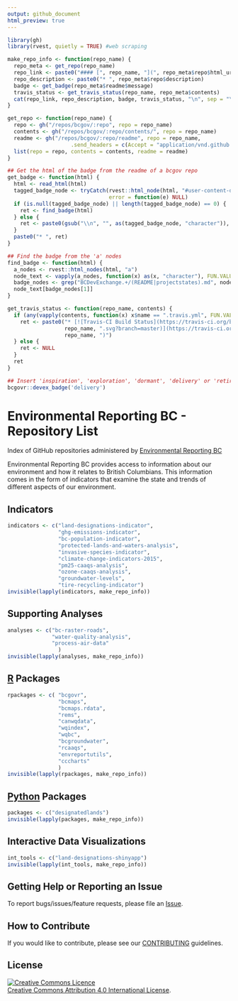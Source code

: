 ```yaml
---
output: github_document
html_preview: true
---
```


<!-- README.md is generated from README.Rmd. Please edit that file and re-knit-->

```r
library(gh)
library(rvest, quietly = TRUE) #web scraping

make_repo_info <- function(repo_name) {
  repo_meta <- get_repo(repo_name)
  repo_link <- paste0("#### [", repo_name, "](", repo_meta$repo$html_url, ")")
  repo_description <- paste0("* ", repo_meta$repo$description)
  badge <- get_badge(repo_meta$readme$message)
  travis_status <- get_travis_status(repo_name, repo_meta$contents)
  cat(repo_link, repo_description, badge, travis_status, "\n", sep = "\n")
}

get_repo <- function(repo_name) {
  repo <- gh("/repos/bcgov/:repo", repo = repo_name)
  contents <- gh("/repos/bcgov/:repo/contents/", repo = repo_name)
  readme <- gh("/repos/bcgov/:repo/readme", repo = repo_name,
                    .send_headers = c(Accept = "application/vnd.github.VERSION.html"))
  list(repo = repo, contents = contents, readme = readme)           
}

## Get the html of the badge from the readme of a bcgov repo
get_badge <- function(html) {
  html <- read_html(html)
  tagged_badge_node <- tryCatch(rvest::html_node(html, "#user-content-devex-badge"), 
                                error = function(e) NULL)
  if (is.null(tagged_badge_node) || length(tagged_badge_node) == 0) {
    ret <- find_badge(html)
  } else {
    ret <- paste0(gsub("\\n", "", as(tagged_badge_node, "character")), collapse = "")
  }
  paste0("* ", ret)
}

## Find the badge from the 'a' nodes
find_badge <- function(html) {
  a_nodes <- rvest::html_nodes(html, "a")
  node_text <- vapply(a_nodes, function(x) as(x, "character"), FUN.VALUE = character(1))
  badge_nodes <- grep("BCDevExchange.+/(README|projectstates).md", node_text)
  node_text[badge_nodes[1]]
}

get_travis_status <- function(repo_name, contents) {
  if (any(vapply(contents, function(x) x$name == ".travis.yml", FUN.VALUE = logical(1)))) {
    ret <- paste0("* [![Travis-CI Build Status](https://travis-ci.org/bcgov/", 
                  repo_name, ".svg?branch=master)](https://travis-ci.org/bcgov/",
                  repo_name, ")")
  } else {
    ret <- NULL
  }
  ret
}

```

```r
## Insert 'inspiration', 'exploration', 'dormant', 'delivery' or 'retired'
bcgovr::devex_badge('delivery')
```


# Environmental Reporting BC - Repository List
Index of GitHub repositories administered by [Environmental Reporting BC](http://www2.gov.bc.ca/gov/content?id=FF80E0B985F245CEA62808414D78C41B)

Environmental Reporting BC provides access to information about our environment and how it relates to British Columbians. This information comes in the form of indicators that examine the state and trends of different aspects of our environment.


## Indicators

```r
indicators <- c("land-designations-indicator",
                "ghg-emissions-indicator", 
                "bc-population-indicator",
                "protected-lands-and-waters-analysis",
                "invasive-species-indicator",
                "climate-change-indicators-2015",
                "pm25-caaqs-analysis",
                "ozone-caaqs-analysis",
                "groundwater-levels",
                "tire-recycling-indicator")
invisible(lapply(indicators, make_repo_info))
```

## Supporting Analyses

```r
analyses <- c("bc-raster-roads",
              "water-quality-analysis",
              "process-air-data"
                )
invisible(lapply(analyses, make_repo_info))
```

## [R](http://www.r-project.org) Packages

```r
rpackages <- c( "bcgovr",
                "bcmaps",
                "bcmaps.rdata",
                "rems",
                "canwqdata", 
                "wqindex", 
                "wqbc", 
                "bcgroundwater",
                "rcaaqs",
                "envreportutils",
                "cccharts" 
                )
invisible(lapply(rpackages, make_repo_info))
```


## [Python](https://www.python.org/) Packages

```r
packages <- c("designatedlands")
invisible(lapply(packages, make_repo_info))
```


## Interactive Data Visualizations

```r
int_tools <- c("land-designations-shinyapp")
invisible(lapply(int_tools, make_repo_info))
```


## Getting Help or Reporting an Issue

To report bugs/issues/feature requests, please file an [Issue](https://github.com/bcgov/EnvReportBC/issues).

## How to Contribute

If you would like to contribute, please see our [CONTRIBUTING](CONTRIBUTING.md) guidelines.


## License
<a rel="license" href="http://creativecommons.org/licenses/by/4.0/"><img alt="Creative Commons Licence" style="border-width:0" src="https://i.creativecommons.org/l/by/4.0/80x15.png" /></a><br /><a rel="license" href="http://creativecommons.org/licenses/by/4.0/">Creative Commons Attribution 4.0 International License</a>.
